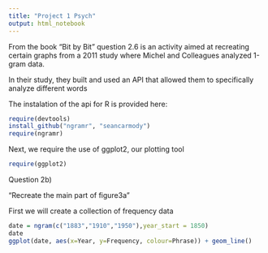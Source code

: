 ---
title: "Project 1 Psych"
output: html_notebook
---

From the book "Bit by Bit" question 2.6 is an activity aimed at recreating certain graphs from a 2011 study where Michel and Colleagues analyzed 1-gram data. 

In their study, they built and used an API that allowed them to specifically analyze different words

The instalation of the api for R is provided here:
```{r}
require(devtools)
install_github("ngramr", "seancarmody")
require(ngramr)
```
Next, we require the use of ggplot2, our plotting tool
```{r}
require(ggplot2)
```
Question 2b)

"Recreate the main part of figure3a"

First we will create a collection of frequency data
```{r}
date = ngram(c("1883","1910","1950"),year_start = 1850)
date
ggplot(date, aes(x=Year, y=Frequency, colour=Phrase)) + geom_line()

```